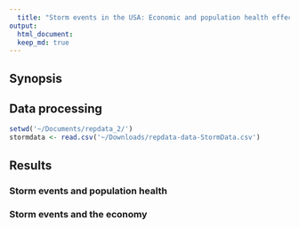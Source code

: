 ```yaml
---
  title: "Storm events in the USA: Economic and population health effects"
output: 
  html_document:
  keep_md: true
---
```

  
## Synopsis




## Data processing

```r
setwd('~/Documents/repdata_2/')
stormdata <- read.csv('~/Downloads/repdata-data-StormData.csv')
```
  

  
  
## Results
  

### Storm events and population health

### Storm events and the economy



  